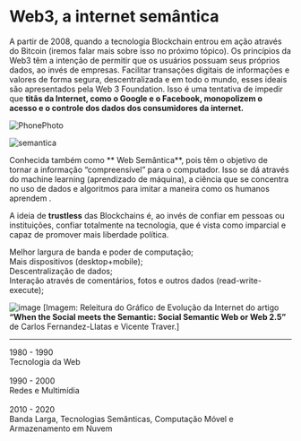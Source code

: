 <div style={{ color: "#1a4476" }}>
  <h1>Web3, a internet semântica</h1>
</div>

<div style={{display: "flex", textAlign: "justify", gap: "5px"}}>

<div style={{width: "80%"}}>

A partir de 2008, quando a tecnologia Blockchain entrou em ação através do Bitcoin (iremos falar mais sobre isso no próximo tópico). Os princípios da Web3 têm a intenção de permitir que os usuários possuam seus próprios dados, ao invés de empresas. Facilitar transações digitais de informações e valores de forma segura, descentralizada e em todo o mundo, esses ideais são apresentados pela Web 3 Foundation. Isso é uma tentativa de impedir que **titãs da Internet, como o Google e o Facebook, monopolizem o acesso e o controle dos dados dos consumidores da internet.**

</div>

<div style={{maxWidth: "20%"}}>

![PhonePhoto](https://firebasestorage.googleapis.com/v0/b/web3edubrasil-eddf4.firebasestorage.app/o/Trails%2FNew_IntroWeb3%2F6.png?alt=media&token=39ff00cd-beea-43ed-8109-8586ed684e7c)

</div>

</div>

![semantica](https://firebasestorage.googleapis.com/v0/b/web3edubrasil-eddf4.firebasestorage.app/o/Trails%2FNew_IntroWeb3%2F7.png?alt=media&token=67854da0-fe77-4098-ace6-3e42165938d3)

Conhecida também como ** Web Semântica**, pois têm o objetivo de tornar a informação “compreensível” para o computador. Isso se dá através do machine learning (aprendizado de máquina), a ciência que se concentra no uso de dados e algoritmos para imitar a maneira como os humanos aprendem .

A ideia de **trustless** das Blockchains é, ao invés de confiar em pessoas ou instituições, confiar totalmente na tecnologia, que é vista como imparcial e capaz de promover mais liberdade política.

<div style={{ backgroundColor: "#1a4476", alignItems: "center", textAlign: "center", padding: "20px", color: "#21a16b"}}>

<div>Melhor largura de banda e poder de computação;</div>

<div style={{ color: "white" }}>Mais dispositivos (desktop+mobile);</div>

<div>Descentralização de dados;</div>

<div style={{ color: "white" }}>
  Interação através de comentários, fotos e outros dados (read-write-execute);
</div>

</div>

<div style={{textAlign: "center"}}>

![image](https://firebasestorage.googleapis.com/v0/b/web3edubrasil-eddf4.firebasestorage.app/o/Trails%2FNew_IntroWeb3%2F8.png?alt=media&token=220a5ffb-1a8a-4884-a421-32fb4460599e)
[Imagem: Releitura do Gráfico de Evolução da Internet do artigo **“When the Social meets the Semantic: Social Semantic Web or Web 2.5”** de Carlos Fernandez-Llatas e Vicente Traver.]

---

</div>

<div
  style={{
    display: "flex",
    gap: "5px",
    textAlign: "center",
    alignItems: "stretch",
  }}
>
  <div
    style={{
      backgroundColor: "#1a4476",
      fontWeight: "700",
      color: "#21a16b",
      paddingInline: "15px",
      display: "flex",
      alignItems: "center",
      justifyContent: "center",
      width: "90px",
    }}
  >
    1980 - 1990
  </div>
  <div
    style={{
      backgroundColor: "lightgray",
      color: "black",
      fontWeight: "400",
      paddingInline: "15px",
      paddingTop: "15px",
      paddingBottom: "15px",
      display: "flex",
      alignItems: "center",
      flex: 1,
    }}
  >
    Tecnologia da Web
  </div>
</div>

<br />

<div
  style={{
    display: "flex",
    gap: "5px",
    textAlign: "center",
    alignItems: "stretch",
  }}
>
  <div
    style={{
      backgroundColor: "#1a4476",
      fontWeight: "700",
      color: "#21a16b",
      paddingInline: "15px",
      display: "flex",
      alignItems: "center",
      justifyContent: "center",
      width: "90px",
    }}
  >
    1990 - 2000
  </div>
  <div
    style={{
      backgroundColor: "lightgray",
      color: "black",
      fontWeight: "400",
      paddingInline: "15px",
      paddingTop: "15px",
      paddingBottom: "15px",
      display: "flex",
      alignItems: "center",
      flex: 1,
    }}
  >
    Redes e Multimídia
  </div>
</div>

<br />

<div
  style={{
    display: "flex",
    gap: "5px",
    textAlign: "center",
    alignItems: "stretch",
  }}
>
  <div
    style={{
      backgroundColor: "#1a4476",
      fontWeight: "700",
      color: "#21a16b",
      paddingInline: "15px",
      display: "flex",
      alignItems: "center",
      justifyContent: "center",
      width: "90px",
    }}
  >
    2010 - 2020
  </div>
  <div
    style={{
      backgroundColor: "lightgray",
      color: "black",
      fontWeight: "400",
      paddingInline: "15px",
      paddingTop: "15px",
      paddingBottom: "15px",
      display: "flex",
      alignItems: "center",
      flex: 1,
    }}
  >
    Banda Larga, Tecnologias Semânticas, Computação Móvel e Armazenamento em
    Nuvem
  </div>
</div>
